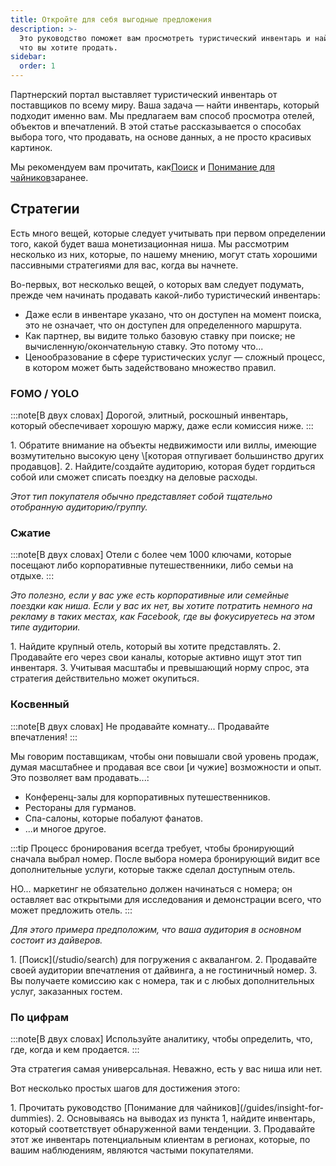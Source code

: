 ```yaml
---
title: Откройте для себя выгодные предложения
description: >-
  Это руководство поможет вам просмотреть туристический инвентарь и найти то,
  что вы хотите продать.
sidebar:
  order: 1
---
```


Партнерский портал выставляет туристический инвентарь от поставщиков по всему миру. Ваша задача — найти инвентарь, который подходит именно вам. Мы предлагаем вам способ просмотра отелей, объектов и впечатлений. В этой статье рассказывается о способах выбора того, что продавать, на основе данных, а не просто красивых картинок.

Мы рекомендуем вам прочитать, как[Поиск](/studio/search) и [Понимание для чайников](/guides/insight-for-dummies)заранее.

## Стратегии

Есть много вещей, которые следует учитывать при первом определении того, какой будет ваша монетизационная ниша. Мы рассмотрим несколько из них, которые, по нашему мнению, могут стать хорошими пассивными стратегиями для вас, когда вы начнете.

Во-первых, вот несколько вещей, о которых вам следует подумать, прежде чем начинать продавать какой-либо туристический инвентарь:

* Даже если в инвентаре указано, что он доступен на момент поиска, это не означает, что он доступен для определенного маршрута.
* Как партнер, вы видите только базовую ставку при поиске; не вычисленную/окончательную ставку. Это потому что...
* Ценообразование в сфере туристических услуг — сложный процесс, в котором может быть задействовано множество правил.

### FOMO / YOLO

:::note\[В двух словах]
Дорогой, элитный, роскошный инвентарь, который обеспечивает хорошую маржу, даже если комиссия ниже.
:::

<Steps>
  1. Обратите внимание на объекты недвижимости или виллы, имеющие возмутительно высокую цену \[которая отпугивает большинство других продавцов].
  2. Найдите/создайте аудиторию, которая будет гордиться собой или сможет списать поездку на деловые расходы.
</Steps>


*Этот тип покупателя обычно представляет собой тщательно отобранную аудиторию/группу.*

### Сжатие

:::note\[В двух словах]
Отели с более чем 1000 ключами, которые посещают либо корпоративные путешественники, либо семьи на отдыхе.
:::

*Это полезно, если у вас уже есть корпоративные или семейные поездки как ниша. Если у вас их нет, вы хотите потратить немного на рекламу в таких местах, как Facebook, где вы фокусируетесь на этом типе аудитории.*

<Steps>
  1. Найдите крупный отель, который вы хотите представлять.
  2. Продавайте его через свои каналы, которые активно ищут этот тип инвентаря.
  3. Учитывая масштабы и превышающий норму спрос, эта стратегия действительно может окупиться.
</Steps>


### Косвенный

:::note\[В двух словах]
Не продавайте комнату... Продавайте впечатления!
:::

Мы говорим поставщикам, чтобы они повышали свой уровень продаж, думая масштабнее и продавая все свои \[и чужие] возможности и опыт. Это позволяет вам продавать...:

* Конференц-залы для корпоративных путешественников.
* Рестораны для гурманов.
* Спа-салоны, которые побалуют фанатов.
* ...и многое другое.

:::tip
Процесс бронирования всегда требует, чтобы бронирующий сначала выбрал номер. После выбора номера бронирующий видит все дополнительные услуги, которые также сделал доступным отель.

НО... маркетинг не обязательно должен начинаться с номера; он оставляет вас открытыми для исследования и демонстрации всего, что может предложить отель.
:::

*Для этого примера предположим, что ваша аудитория в основном состоит из дайверов.*

<Steps>
  1. [Поиск](/studio/search) для погружения с аквалангом.
  2. Продавайте своей аудитории впечатления от дайвинга, а не гостиничный номер.
  3. Вы получаете комиссию как с номера, так и с любых дополнительных услуг, заказанных гостем.
</Steps>


### По цифрам

:::note\[В двух словах]
Используйте аналитику, чтобы определить, что, где, когда и кем продается.
:::

Эта стратегия самая универсальная. Неважно, есть у вас ниша или нет.

Вот несколько простых шагов для достижения этого:

<Steps>
  1. Прочитать руководство [Понимание для чайников](/guides/insight-for-dummies).
  2. Основываясь на выводах из пункта 1, найдите инвентарь, который соответствует обнаруженной вами тенденции.
  3. Продавайте этот же инвентарь потенциальным клиентам в регионах, которые, по вашим наблюдениям, являются частыми покупателями.
</Steps>

